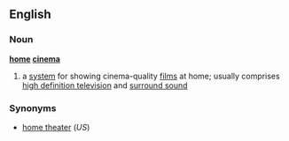==English==
===Noun===
{{wikipedia}}
'''[[home]] [[cinema]]'''
# a [[system]] for showing cinema-quality [[film]]s at home; usually comprises [[high definition television]] and [[surround sound]]
===Synonyms===
*[[home theater]] (''US'')